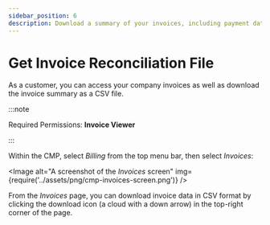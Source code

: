 ```yaml
---
sidebar_position: 6
description: Download a summary of your invoices, including payment dates, payment status and other details.
---
```


# Get Invoice Reconciliation File

As a customer, you can access your company invoices as well as download the invoice summary as a CSV file.

:::note

Required Permissions: **Invoice Viewer**

:::

Within the CMP, select _Billing_ from the top menu bar, then select _Invoices_:


<Image
  alt="A screenshot of the _Invoices_ screen"
  img={require('../assets/png/cmp-invoices-screen.png')}
/>

From the _Invoices_ page, you can download invoice data in CSV format by clicking the download icon (a cloud with a down arrow) in the top-right corner of the page.
